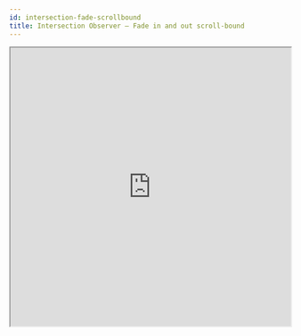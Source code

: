 ```yaml
---
id: intersection-fade-scrollbound
title: Intersection Observer – Fade in and out scroll-bound
---
```


<iframe
  height="500px"
  width="100%"
  src="https://codesandbox.io/embed/intersection-observer-fade-box-in-and-out-scroll-bound-hjoq0?fontsize=14&hidenavigation=1&theme=dark"
/>
